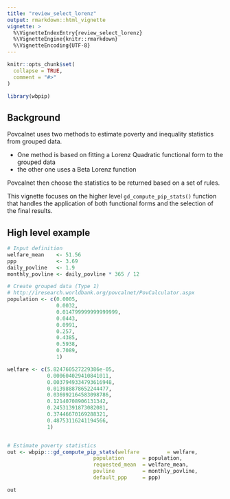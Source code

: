 ```yaml
---
title: "review_select_lorenz"
output: rmarkdown::html_vignette
vignette: >
  %\VignetteIndexEntry{review_select_lorenz}
  %\VignetteEngine{knitr::rmarkdown}
  %\VignetteEncoding{UTF-8}
---
```


```r
knitr::opts_chunk$set(
  collapse = TRUE,
  comment = "#>"
)
```

```r
library(wbpip)
```

## Background
Povcalnet uses two methods to estimate poverty and inequality statistics from 
grouped data.  

- One method is based on fitting a Lorenz Quadratic functional form to the 
grouped data  
- the other one uses a Beta Lorenz function  

Povcalnet then choose the statistics to be returned based on a set of rules.

This vignette focuses on the higher level `gd_compute_pip_stats()` function that
handles the application of both functional forms and the selection of the final
results.

## High level example
```r
# Input definition
welfare_mean    <- 51.56
ppp             <- 3.69
daily_povline   <- 1.9
monthly_povline <- daily_povline * 365 / 12

# Create grouped data (Type 1)
# http://iresearch.worldbank.org/povcalnet/PovCalculator.aspx
population <- c(0.0005,
                0.0032,
                0.014799999999999999,
                0.0443,
                0.0991,
                0.257,
                0.4385,
                0.5938,
                0.7089,
                1)

welfare <- c(5.824760527229386e-05,
             0.000604029410841011,
             0.0037949334793616948,
             0.013988878652244477,
             0.036992164583098786,
             0.12140708906131342,
             0.24531391873082081,
             0.37446670169288321,
             0.48753116241194566,
             1)


# Estimate poverty statistics
out <- wbpip:::gd_compute_pip_stats(welfare         = welfare,
                            population      = population,
                            requested_mean  = welfare_mean,
                            povline         = monthly_povline,
                            default_ppp     = ppp)

out

```

